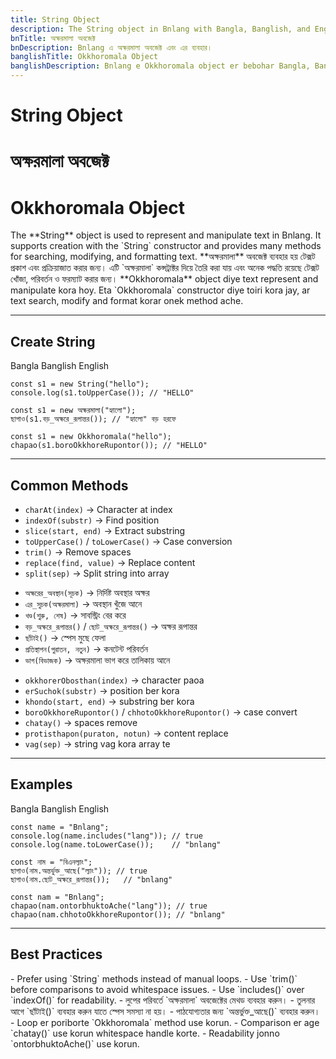 ```yaml
---
title: String Object
description: The String object in Bnlang with Bangla, Banglish, and English usage.
bnTitle: অক্ষরমালা অবজেক্ট
bnDescription: Bnlang এ অক্ষরমালা অবজেক্ট এবং এর ব্যবহার।
banglishTitle: Okkhoromala Object
banglishDescription: Bnlang e Okkhoromala object er bebohar Bangla, Banglish ar English e.
---
```


# <I18nEnglish>String Object</I18nEnglish>
# <I18nBangla>অক্ষরমালা অবজেক্ট</I18nBangla>
# <I18nBanglish>Okkhoromala Object</I18nBanglish>

<I18nEnglish>
The **String** object is used to represent and manipulate text in Bnlang.  
It supports creation with the `String` constructor and provides many methods for searching, modifying, and formatting text.
</I18nEnglish>

<I18nBangla>
**অক্ষরমালা** অবজেক্ট ব্যবহার হয় টেক্সট প্রকাশ এবং প্রক্রিয়াজাত করার জন্য।  
এটি `অক্ষরমালা` কন্সট্রাক্টর দিয়ে তৈরি করা যায় এবং অনেক পদ্ধতি রয়েছে টেক্সট খোঁজা, পরিবর্তন ও ফরম্যাট করার জন্য।
</I18nBangla>

<I18nBanglish>
**Okkhoromala** object diye text represent and manipulate kora hoy.  
Eta `Okkhoromala` constructor diye toiri kora jay, ar text search, modify and format korar onek method ache.
</I18nBanglish>

---

## Create String

<Tabs defaultValue="bangla" className="w-full">
  <TabsList>
    <TabsTrigger value="bangla">Bangla</TabsTrigger>
    <TabsTrigger value="banglish">Banglish</TabsTrigger>
    <TabsTrigger value="english">English</TabsTrigger>
  </TabsList>

  <TabsContent value="english">

```bnl
const s1 = new String("hello");
console.log(s1.toUpperCase()); // "HELLO"
```
  </TabsContent>

  <TabsContent value="bangla">

```bnl
const s1 = new অক্ষরমালা("হ্যালো");
ছাপাও(s1.বড়_অক্ষরে_রূপান্তর()); // "হ্যালো" বড় হরফে
```
  </TabsContent>

  <TabsContent value="banglish">

```bnl
const s1 = new Okkhoromala("hello");
chapao(s1.boroOkkhoreRupontor()); // "HELLO"
```
  </TabsContent>
</Tabs>

---

## Common Methods

<I18nEnglish>

- `charAt(index)` → Character at index  
- `indexOf(substr)` → Find position  
- `slice(start, end)` → Extract substring  
- `toUpperCase()` / `toLowerCase()` → Case conversion  
- `trim()` → Remove spaces  
- `replace(find, value)` → Replace content  
- `split(sep)` → Split string into array  

</I18nEnglish>

<I18nBangla>

- `অক্ষরের_অবস্থান(সূচক)` → নির্দিষ্ট অবস্থার অক্ষর  
- `এর_সুচক(অক্ষরমালা)` → অবস্থান খুঁজে আনে  
- `খণ্ড(শুরু, শেষ)` → সাবস্ট্রিং বের করে  
- `বড়_অক্ষরে_রূপান্তর()` / `ছোট_অক্ষরে_রূপান্তর()` → অক্ষর রূপান্তর  
- `ছাঁটাই()` → স্পেস মুছে ফেলা  
- `প্রতিস্থাপন(পুরাতন, নতুন)` → কনটেন্ট পরিবর্তন  
- `ভাগ(বিভাজক)` → অক্ষরমালা ভাগ করে তালিকায় আনে  

</I18nBangla>

<I18nBanglish>

- `okkhorerObosthan(index)` → character paoa  
- `erSuchok(substr)` → position ber kora  
- `khondo(start, end)` → substring ber kora  
- `boroOkkhoreRupontor()` / `chhotoOkkhoreRupontor()` → case convert  
- `chatay()` → spaces remove  
- `protisthapon(puraton, notun)` → content replace  
- `vag(sep)` → string vag kora array te  

</I18nBanglish>

---

## Examples

<Tabs defaultValue="bangla" className="w-full">
  <TabsList>
    <TabsTrigger value="bangla">Bangla</TabsTrigger>
    <TabsTrigger value="banglish">Banglish</TabsTrigger>
    <TabsTrigger value="english">English</TabsTrigger>
  </TabsList>

  <TabsContent value="english">

```bnl
const name = "Bnlang";
console.log(name.includes("lang")); // true
console.log(name.toLowerCase());    // "bnlang"
```
  </TabsContent>

  <TabsContent value="bangla">

```bnl
const নাম = "বিএনল্যাং";
ছাপাও(নাম.অন্তর্ভুক্ত_আছে("ল্যাং")); // true
ছাপাও(নাম.ছোট_অক্ষরে_রূপান্তর());   // "bnlang"
```
  </TabsContent>

  <TabsContent value="banglish">

```bnl
const nam = "Bnlang";
chapao(nam.ontorbhuktoAche("lang")); // true
chapao(nam.chhotoOkkhoreRupontor()); // "bnlang"
```
  </TabsContent>
</Tabs>

---

## Best Practices

<I18nEnglish>
- Prefer using `String` methods instead of manual loops.  
- Use `trim()` before comparisons to avoid whitespace issues.  
- Use `includes()` over `indexOf()` for readability.  
</I18nEnglish>

<I18nBangla>
- লুপের পরিবর্তে `অক্ষরমালা` অবজেক্টের মেথড ব্যবহার করুন।  
- তুলনার আগে `ছাঁটাই()` ব্যবহার করুন যাতে স্পেস সমস্যা না হয়।  
- পাঠযোগ্যতার জন্য `অন্তর্ভুক্ত_আছে()` ব্যবহার করুন।  
</I18nBangla>

<I18nBanglish>
- Loop er poriborte `Okkhoromala` method use korun.  
- Comparison er age `chatay()` use korun whitespace handle korte.  
- Readability jonno `ontorbhuktoAche()` use korun.  
</I18nBanglish>
